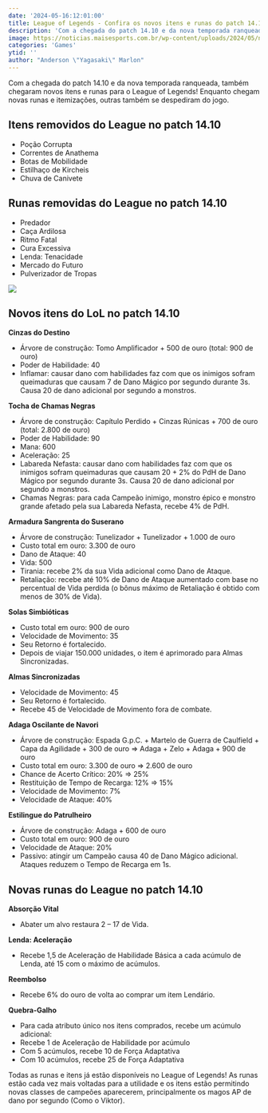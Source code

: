 ```yaml
---
date: '2024-05-16:12:01:00'
title: League of Legends - Confira os novos itens e runas do patch 14.10
description: 'Com a chegada do patch 14.10 e da nova temporada ranqueada, também chegaram novos itens e runas para o League of Legends! Enquanto chegam novas runas e itemizações, outras também se despediram do jogo.'
image: https://noticias.maisesports.com.br/wp-content/uploads/2024/05/novos-itens-e-runas-patch-14.10-1120x630.jpeg
categories: 'Games'
ytid: ''
author: "Anderson \"Yagasaki\" Marlon"
---
```


Com a chegada do patch 14.10 e da nova temporada ranqueada, também chegaram novos itens e runas para o League of Legends! Enquanto chegam novas runas e itemizações, outras também se despediram do jogo.

## Itens removidos do League no patch 14.10
- Poção Corrupta
- Correntes de Anathema
- Botas de Mobilidade
- Estilhaço de Kircheis
- Chuva de Canivete

## Runas removidas do League no patch 14.10
- Predador
- Caça Ardilosa
- Ritmo Fatal
- Cura Excessiva
- Lenda: Tenacidade
- Mercado do Futuro
- Pulverizador de Tropas

![](https://noticias.maisesports.com.br/wp-content/uploads/2022/07/todas-runas-do-lol-800x450.jpg)

## Novos itens do LoL no patch 14.10
**Cinzas do Destino**
- Árvore de construção: Tomo Amplificador + 500 de ouro (total: 900 de ouro)
- Poder de Habilidade: 40
- Inflamar: causar dano com habilidades faz com que os inimigos sofram queimaduras que causam 7 de Dano Mágico por segundo durante 3s. Causa 20 de dano adicional por segundo a monstros.

**Tocha de Chamas Negras**
- Árvore de construção: Capítulo Perdido + Cinzas Rúnicas + 700 de ouro (total: 2.800 de ouro)
- Poder de Habilidade: 90
- Mana: 600
- Aceleração: 25
- Labareda Nefasta: causar dano com habilidades faz com que os inimigos sofram queimaduras que causam 20 + 2% do PdH de Dano Mágico por segundo durante 3s. Causa 20 de dano adicional por segundo a monstros.
- Chamas Negras: para cada Campeão inimigo, monstro épico e monstro grande afetado pela sua Labareda Nefasta, recebe 4% de PdH.

**Armadura Sangrenta do Suserano**
- Árvore de construção: Tunelizador + Tunelizador + 1.000 de ouro
- Custo total em ouro: 3.300 de ouro
- Dano de Ataque: 40
- Vida: 500
- Tirania: recebe 2% da sua Vida adicional como Dano de Ataque.
- Retaliação: recebe até 10% de Dano de Ataque aumentado com base no percentual de Vida perdida (o bônus máximo de Retaliação é obtido com menos de 30% de Vida).

**Solas Simbióticas**
- Custo total em ouro: 900 de ouro
- Velocidade de Movimento: 35
- Seu Retorno é fortalecido.
- Depois de viajar 150.000 unidades, o item é aprimorado para Almas Sincronizadas.

**Almas Sincronizadas**
- Velocidade de Movimento: 45
- Seu Retorno é fortalecido.
- Recebe 45 de Velocidade de Movimento fora de combate.

**Adaga Oscilante de Navori**
- Árvore de construção: Espada G.p.C. + Martelo de Guerra de Caulfield + Capa da Agilidade + 300 de ouro ⇒ Adaga + Zelo + Adaga + 900 de ouro
- Custo total em ouro: 3.300 de ouro ⇒ 2.600 de ouro
- Chance de Acerto Crítico: 20% ⇒ 25%
- Restituição de Tempo de Recarga: 12% ⇒ 15%
- Velocidade de Movimento: 7%
- Velocidade de Ataque: 40%

**Estilingue do Patrulheiro**
- Árvore de construção: Adaga + 600 de ouro
- Custo total em ouro: 900 de ouro
- Velocidade de Ataque: 20%
- Passivo: atingir um Campeão causa 40 de Dano Mágico adicional. Ataques reduzem o Tempo de Recarga em 1s.

## Novas runas do League no patch 14.10

**Absorção Vital**
- Abater um alvo restaura 2 – 17 de Vida.

**Lenda: Aceleração**
- Recebe 1,5 de Aceleração de Habilidade Básica a cada acúmulo de Lenda, até 15 com o máximo de acúmulos.

**Reembolso**
- Recebe 6% do ouro de volta ao comprar um item Lendário.

**Quebra-Galho**
- Para cada atributo único nos itens comprados, recebe um acúmulo adicional:
- Recebe 1 de Aceleração de Habilidade por acúmulo
- Com 5 acúmulos, recebe 10 de Força Adaptativa
- Com 10 acúmulos, recebe 25 de Força Adaptativa

Todas as runas e itens já estão disponíveis no League of Legends! As runas estão cada vez mais voltadas para a utilidade e os itens estão permitindo novas classes de campeões aparecerem, principalmente os magos AP de dano por segundo (Como o Viktor).
